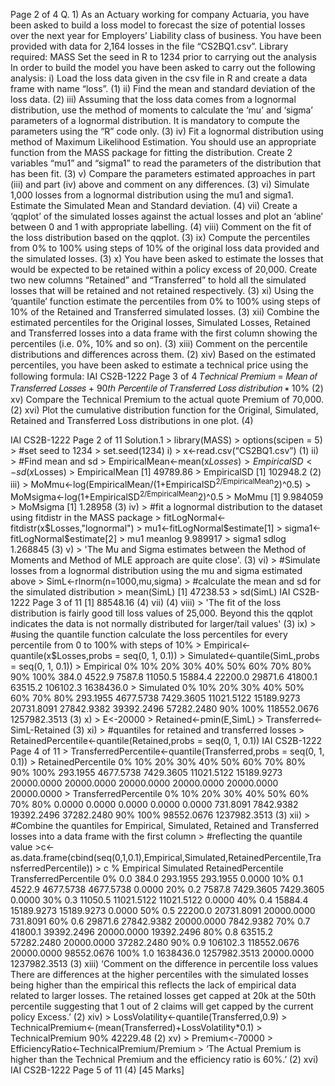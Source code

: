  Page 2 of 4
Q. 1) As an Actuary working for company Actuaria, you have been asked to build a loss model 
to forecast the size of potential losses over the next year for Employers’ Liability class of 
business. You have been provided with data for 2,164 losses in the file “CS2BQ1.csv”.
Library required:
MASS
Set the seed in R to 1234 prior to carrying out the analysis
In order to build the model you have been asked to carry out the following analysis:
i) Load the loss data given in the csv file in R and create a data frame with name “loss”. (1)
ii) Find the mean and standard deviation of the loss data. (2)
iii) Assuming that the loss data comes from a lognormal distribution, use the method of 
moments to calculate the ‘mu’ and ‘sigma’ parameters of a lognormal distribution. It 
is mandatory to compute the parameters using the “R” code only. (3)
iv) Fit a lognormal distribution using method of Maximum Likelihood Estimation. You 
should use an appropriate function from the MASS package for fitting the distribution. 
Create 2 variables “mu1” and “sigma1” to read the parameters of the distribution that 
has been fit. (3)
v) Compare the parameters estimated approaches in part (iii) and part (iv) above and 
comment on any differences. (3)
vi) Simulate 1,000 losses from a lognormal distribution using the mu1 and sigma1.
Estimate the Simulated Mean and Standard deviation. (4)
vii) Create a ‘qqplot’ of the simulated losses against the actual losses and plot an ‘abline’ 
between 0 and 1 with appropriate labelling. (4)
viii) Comment on the fit of the loss distribution based on the qqplot. (3)
ix) Compute the percentiles from 0% to 100% using steps of 10% of the original loss data 
provided and the simulated losses. (3)
x) You have been asked to estimate the losses that would be expected to be retained 
within a policy excess of 20,000. Create two new columns “Retained” and 
“Transferred” to hold all the simulated losses that will be retained and not retained 
respectively. (3)
xi) Using the ‘quantile’ function estimate the percentiles from 0% to 100% using steps of 
10% of the Retained and Transferred simulated losses. (3)
xii) Combine the estimated percentiles for the Original losses, Simulated Losses, Retained 
and Transferred losses into a data frame with the first column showing the percentiles 
(i.e. 0%, 10% and so on). (3)
xiii) Comment on the percentile distributions and differences across them. (2)
xiv) Based on the estimated percentiles, you have been asked to estimate a technical price 
using the following formula:
IAI CS2B-1222
 Page 3 of 4
𝑇𝑒𝑐ℎ𝑛𝑖𝑐𝑎𝑙 𝑃𝑟𝑒𝑚𝑖𝑢𝑚
= 𝑀𝑒𝑎𝑛 𝑜𝑓 𝑇𝑟𝑎𝑛𝑠𝑓𝑒𝑟𝑟𝑒𝑑 𝐿𝑜𝑠𝑠𝑒𝑠
+ 90𝑡ℎ 𝑃𝑒𝑟𝑐𝑒𝑛𝑡𝑖𝑙𝑒 𝑜𝑓 𝑇𝑟𝑎𝑛𝑠𝑓𝑒𝑟𝑟𝑒𝑑 𝐿𝑜𝑠𝑠 𝑑𝑖𝑠𝑡𝑟𝑖𝑏𝑢𝑡𝑖𝑜𝑛 ∗ 10% (2)
xv) Compare the Technical Premium to the actual quote Premium of 70,000. (2)
xvi) Plot the cumulative distribution function for the Original, Simulated, Retained and 
Transferred Loss distributions in one plot. (4)

IAI CS2B-1222
Page 2 of 11
Solution.1
> library(MASS)
> options(scipen = 5)
> #set seed to 1234
> set.seed(1234)
i)
> x<-read.csv("CS2BQ1.csv") (1)
ii)
> #Find mean and sd
> EmpiricalMean<-mean(x$Losses)
> EmpiricalSD<-sd(x$Losses)
> EmpiricalMean
[1] 49789.86
> EmpiricalSD
[1] 102948.2
(2)
iii)
> MoMmu<-log(EmpiricalMean/(1+EmpiricalSD^2/EmpiricalMean^2)^0.5)
> MoMsigma<-log(1+EmpiricalSD^2/EmpiricalMean^2)^0.5
> MoMmu
[1] 9.984059
> MoMsigma
[1] 1.28958
(3)
iv)
> #fit a lognormal distribution to the dataset using fitdistr in the MASS package
> fitLogNormal<-fitdistr(x$Losses,"lognormal")
> mu1<-fitLogNormal$estimate[1]
> sigma1<-fitLogNormal$estimate[2]
> mu1
meanlog 
9.989917 
> sigma1
sdlog 
1.268845 
(3)
v)
> 'The Mu and Sigma estimates between the Method of Moments and Method of MLE approach are 
quite close'.
(3)
vi)
> #Simulate losses from a lognormal distribution using the mu and sigma estimated above
> SimL<-rlnorm(n=1000,mu,sigma)
> #calculate the mean and sd for the simulated distribution
> mean(SimL)
[1] 47238.53
> sd(SimL)
IAI CS2B-1222
 Page 3 of 11
[1] 88548.16
(4)
vii)
(4)
viii)
> 'The fit of the loss distribution is fairly good till loss values of 25,000. Beyond this the qqplot indicates
the data is not normally distributed for larger/tail values' 
(3)
ix)
> #using the quantile function calculate the loss percentiles for every percentile from 0 to 100% with 
steps of 10%
> Empirical<-quantile(x$Losses,probs = seq(0, 1, 0.1))
> Simulated<-quantile(SimL,probs = seq(0, 1, 0.1))
> Empirical
 0% 10% 20% 30% 40% 50% 60% 70% 80% 90% 100% 
 384.0 4522.9 7587.8 11050.5 15884.4 22200.0 29871.6 41800.1 63515.2 106102.3 
1638436.0 
> Simulated
 0% 10% 20% 30% 40% 50% 60% 70% 80% 
 293.1955 4677.5738 7429.3605 11021.5122 15189.9273 20731.8091 27842.9382 
39392.2496 57282.2480 
 90% 100% 
118552.0676 1257982.3513 
(3)
x)
> E<-20000
> Retained<-pmin(E,SimL)
> Transferred<-SimL-Retained
(3)
xi)
> #quantiles for retained and transferred losses
> RetainedPercentile<-quantile(Retained,probs = seq(0, 1, 0.1))
IAI CS2B-1222
 Page 4 of 11
> TransferredPercentile<-quantile(Transferred,probs = seq(0, 1, 0.1))
> RetainedPercentile
 0% 10% 20% 30% 40% 50% 60% 70% 80% 90% 100% 
 293.1955 4677.5738 7429.3605 11021.5122 15189.9273 20000.0000 20000.0000 20000.0000 
20000.0000 20000.0000 20000.0000 
> TransferredPercentile
 0% 10% 20% 30% 40% 50% 60% 70% 80% 
 0.0000 0.0000 0.0000 0.0000 0.0000 731.8091 7842.9382 19392.2496 
37282.2480 
 90% 100% 
 98552.0676 1237982.3513 
(3)
xii)
> #Combine the quantiles for Empirical, Simulated, Retained and Transferred losses into a data frame 
with the first column 
> #reflecting the quantile value
>c<-as.data.frame(cbind(seq(0,1,0.1),Empirical,Simulated,RetainedPercentile,TransferredPercentile))
> c
 % Empirical Simulated RetainedPercentile TransferredPercentile
0% 0.0 384.0 293.1955 293.1955 0.0000
10% 0.1 4522.9 4677.5738 4677.5738 0.0000
20% 0.2 7587.8 7429.3605 7429.3605 0.0000
30% 0.3 11050.5 11021.5122 11021.5122 0.0000
40% 0.4 15884.4 15189.9273 15189.9273 0.0000
50% 0.5 22200.0 20731.8091 20000.0000 731.8091
60% 0.6 29871.6 27842.9382 20000.0000 7842.9382
70% 0.7 41800.1 39392.2496 20000.0000 19392.2496
80% 0.8 63515.2 57282.2480 20000.0000 37282.2480
90% 0.9 106102.3 118552.0676 20000.0000 98552.0676
100% 1.0 1638436.0 1257982.3513 20000.0000 1237982.3513 
(3)
xiii)
'Comment on the difference in percentile loss values
There are differences at the higher percentiles with the simulated losses being higher than the empirical
this reflects the lack of empirical data related to larger losses. The retained losses get capped at 20k 
at the 50th percentile suggesting that 1 out of 2 claims will get capped by the current policy Excess.' 
(2)
xiv)
> LossVolatility<-quantile(Transferred,0.9)
> TechnicalPremium<-(mean(Transferred)+LossVolatility*0.1)
> TechnicalPremium
 90% 
42229.48
(2)
xv)
> Premium<-70000
> EfficiencyRatio<-TechnicalPremium/Premium
> 'The Actual Premium is higher than the Technical Premium and the efficiency ratio is 60%.' 
(2)
xvi)
IAI CS2B-1222
 Page 5 of 11
(4)
[45 Marks]

